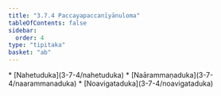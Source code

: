 ```yaml
---
title: "3.7.4 Paccayapaccanīyānuloma"
tableOfContents: false
sidebar:
  order: 4
type: "tipitaka"
basket: "ab"
---
```



<DynamicBreadcrumb />



<TableOfContents>
* [Nahetuduka](3-7-4/nahetuduka)
* [Naārammaṇaduka](3-7-4/naarammanaduka)
* [Noavigataduka](3-7-4/noavigataduka)
</TableOfContents>